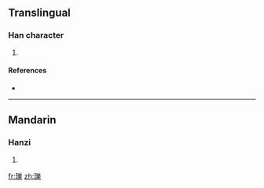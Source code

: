==Translingual==

===Han character===
{{Han char|rn=96|rad=玉|as=15|sn=19|four=1219<sub>4</sub>|canj=一土女戈木 (MGVID)}}

# {{defn|Han|sort=玉15}}

====References====
* {{Han ref|kx=0744.290|dkj=21321|dj=1153.120|hdz=21145.060|uh=74C5|ud=29893|bh=F274|bd=62068}}

----

==Mandarin==

===Hanzi===
{{cmn-hanzi|pin=[[lì]] ([[li4]])|wg=li<sup>4</sup>}}

# {{defn|Mandarin}}

[[fr:瓅]]
[[zh:瓅]]